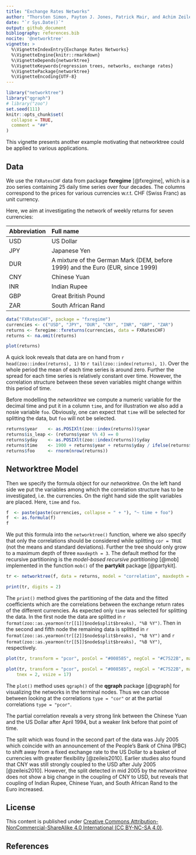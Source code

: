 ```yaml
---
title: "Exchange Rates Networks"
author: "Thorsten Simon, Payton J. Jones, Patrick Mair, and Achim Zeileis"
date: "`r Sys.Date()`"
output: github_document
bibliography: references.bib
nocite: '@networktree'
vignette: >
  %\VignetteIndexEntry{Exchange Rates Networks}
  %\VignetteEngine{knitr::rmarkdown}
  %\VignetteDepends{networktree}
  %\VignetteKeywords{regression trees, networks, exchange rates}
  %\VignettePackage{networktree}
  %\VignetteEncoding{UTF-8}
---
```


```r
library("networktree")
library("qgraph")
# library("zoo")
set.seed(111)
knitr::opts_chunk$set(
  collapse = TRUE,
  comment = "##"
)
```

This vignette presents another example motivating that networktree could
be applied to various applications.

## Data

We use the `FXRatesCHF` data from package **fxregime** [@fxregime],
which is a  zoo series containing 25 daily time series over four decades.
The columns correspond to the prices for various currencies w.r.t. CHF
(Swiss Franc)
as unit currency.

Here, we aim at investigating the network of weekly returns for
seven currencies:

| Abbreviation | Full name  |
|:---|:--------------------------------------------------------------------|
| USD  | US Dollar |
| JPY  | Japanese Yen |
| DUR  | A mixture of the German Mark (DEM, before 1999) and the Euro (EUR, since 1999)   |
| CNY  | Chinese Yuan |
| INR  | Indian Rupee |
| GBP  | Great British Pound |
| ZAR  | South African Rand |


```r
data("FXRatesCHF", package = "fxregime")
currencies <- c("USD", "JPY", "DUR", "CNY", "INR", "GBP", "ZAR")
returns <- fxregime::fxreturns(currencies, data = FXRatesCHF)
returns <- na.omit(returns)
```

```r
plot(returns)
```

A quick look reveals that data are on hand from `r head(zoo::index(returns), 1)`
to `r tail(zoo::index(returns), 1)`. Over the whole period the mean of each time
series is around zero. Further the spread for each time series is relatively
constant over time. However, the correlation structure between these seven
variables might change within this period of time.

Before modelling the _networktree_ we compute a numeric variable for the
decimal time and put it in a column `time`, and for illustration we also
add a nosie variable `foo`. Obviously, one can expect that `time` will
be selected for splitting the data, but `foo` will not be selected.

```r
returns$year    <- as.POSIXlt(zoo::index(returns))$year
returns$is_leap <- (returns$year %% 4) == 0
returns$yday    <- as.POSIXlt(zoo::index(returns))$yday
returns$time    <- 1900 + returns$year + returns$yday / ifelse(returns$is_leap, 366, 365)
returns$foo     <- rnorm(nrow(returns))
```

## Networktree Model

Then we specify the formula object for our _networktree_. On the left hand side we put
the variables among which the correlation structure has to be investigated,
i.e. the currencies. On the right hand side the split variables are placed. Here,
`time` and `foo`.

```r
f  <- paste(paste(currencies, collapse = " + "), "~ time + foo")
f  <- as.formula(f)
f
```

We put this formula into the `networktree()` function, where we also
specify that only the correlations should be considered while splitting `cor = TRUE`
(not the means and standard deviations). Further the tree should only grow to a maximum
depth of three `maxdepth = 3`. The default method for the recursive partitioning
is the _model-based recursive partitioning_ [@mob] implemented in the
function `mob()` of the **partykit** package [@partykit].

```r
tr <- networktree(f, data = returns, model = "correlation", maxdepth = 3)
```

```r
print(tr, digits = 2)
```

The `print()` method gives the partitioning of the data and the fitted coefficients
which are the correlations between the exchange return rates of the different
currencies. As expected only `time` was selected for splitting the data.
In the first node the data are splitted in
`r format(zoo::as.yearmon(tr[[1]]$node$split$breaks), "%B %Y")`.
Then in the second and fifth node the remaining data is splitted in
`r format(zoo::as.yearmon(tr[[2]]$node$split$breaks), "%B %Y")` and
`r format(zoo::as.yearmon(tr[[5]]$node$split$breaks), "%B %Y")`,
respectively.


```r
plot(tr, transform = "pcor", posCol = "#008585", negCol = "#C7522B", maximum = 1)
```

```r
plot(tr, transform = "pcor", posCol = "#008585", negCol = "#C7522B", maximum = 1,
	tnex = 2, vsize = 17)
```

The `plot()` method uses `qgraph()` of the **qgraph** package [@qgraph] for
visualizing the networks in the terminal nodes.  Thus we can choose between
looking at the correlations `type = "cor"` or at the partial correlations
`type = "pcor"`.

The partial correlation reveals a very strong link between the Chinese Yuan and
the US Dollar after April 1994, but a weaker link before that point of time.

The split which was found in the second part of the data was July 2005
which coincide with an announcement of the People's Bank of China (PBC)
to shift away from a fixed exchange rate to the US Dollar to a basket
of currencies with greater flexibility [@zeileis2010].
Earlier studies also found that CNY was still strongly coupled to the
USD after July 2005 [@zeileis2010].
However, the split detected in mid 2005 by the _networktree_ does not show
a big change in the coupling of CNY to USD, but reveals that coupling of
Indian Rupee, Chinese Yuan, and South African Rand to the Euro increased.

## License

This content is published under [Creative Commons Attribution-NonCommercial-ShareAlike 4.0
International (CC BY-NC-SA 4.0)](https://creativecommons.org/licenses/by-nc-sa/4.0/).

## References


